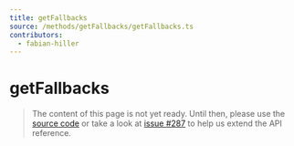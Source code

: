 ```yaml
---
title: getFallbacks
source: /methods/getFallbacks/getFallbacks.ts
contributors:
  - fabian-hiller
---
```


# getFallbacks

> The content of this page is not yet ready. Until then, please use the [source code](https://github.com/fabian-hiller/valibot/blob/main/library/src/methods/getFallbacks/getFallbacks.ts) or take a look at [issue #287](https://github.com/fabian-hiller/valibot/issues/287) to help us extend the API reference.
